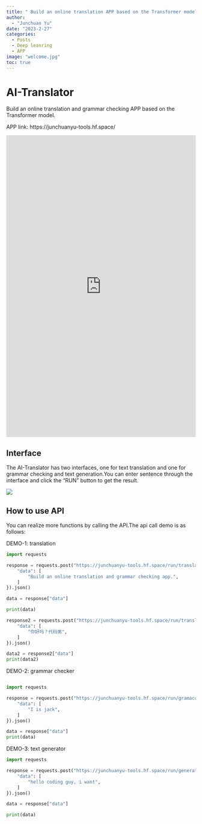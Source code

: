 ```yaml
---
title: " Build an online translation APP based on the Transformer model "
author: 
  - "Junchuan Yu"
date: "2023-2-27"
categories:
  - Posts
  - Deep leanring
  - APP
image: "welcome.jpg"
toc: true
---
```


# AI-Translator

Build an online translation and grammar checking APP based on the Transformer model.

APP link: https://junchuanyu-tools.hf.space/

<iframe
	src="https://junchuanyu-tools.hf.space"
	frameborder="0"
	width="100%"
	height="800"
></iframe>


## Interface

The AI-Translator has two interfaces, one for text translation and one for grammar checking and text generation.You can enter sentence through the interface and click the "RUN" button to get the result.

![](https://dunazo.oss-cn-beijing.aliyuncs.com/blog/DEMO.gif)

## How to use API

You can realize more functions by calling the API.The api call demo is as follows:

DEMO-1: translation

```python
import requests

response = requests.post("https://junchuanyu-tools.hf.space/run/translate_zh", json={
	"data": [
		"Build an online translation and grammar checking app.",
	]
}).json()

data = response["data"]

print(data)

response2 = requests.post("https://junchuanyu-tools.hf.space/run/translate_en", json={
	"data": [
		"你好吗？代码男",
	]
}).json()

data2 = response2["data"]
print(data2)

```

DEMO-2: grammar checker

```python

import requests

response = requests.post("https://junchuanyu-tools.hf.space/run/gramacorrect", json={
	"data": [
		"I is jack",
	]
}).json()

data = response["data"]
print(data)

```

DEMO-3: text generator

```python
import requests

response = requests.post("https://junchuanyu-tools.hf.space/run/generator", json={
	"data": [
		"hello coding guy, i want",
	]
}).json()

data = response["data"]

print(data)

```











